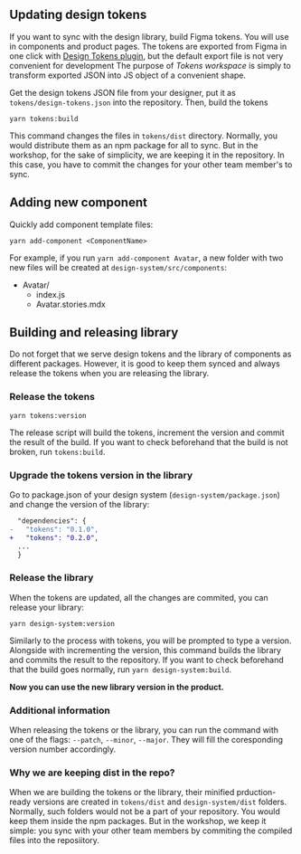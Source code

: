 



## Updating design tokens

If you want to sync with the design library, build Figma tokens.
You will use in components and product pages.
The tokens are exported from Figma in one click with
[Design Tokens plugin](https://github.com/lukasoppermann/design-tokens), but the default
export file is not very convenient for development
 The purpose of _Tokens workspace_ is simply to transform exported JSON into
 JS object of a convenient shape.

Get the design tokens JSON
file from your designer, put it as `tokens/design-tokens.json` into
the repository. Then, build the tokens

```
yarn tokens:build
```

This command changes the files in `tokens/dist` directory. Normally, you would
distribute them as an npm package for all to sync. But in the workshop, for
the sake of simplicity, we are keeping it in the repository. In this case, you
have to commit the changes for your other team member's to sync.



## Adding new component

Quickly add component template files:

```
yarn add-component <ComponentName>
```

For example, if you run `yarn add-component Avatar`, a new folder with two new files will be created at `design-system/src/components`:

- Avatar/
  - index.js
  - Avatar.stories.mdx



## Building and releasing library

Do not forget that we serve design tokens and the library of components as different
packages. However, it is good to keep them synced and always release the tokens when
you are releasing the library.

### Release the tokens

```
yarn tokens:version
```

The release script will build the tokens, increment the version and commit the
result of the build. If you want to check beforehand that the build is not broken,
run `tokens:build`.

### Upgrade the tokens version in the library

Go to package.json of your design system (`design-system/package.json`) and change the
version of the library:

```diff
  "dependencies": {
-   "tokens": "0.1.0", 
+   "tokens": "0.2.0",
  ...
  }

```

### Release the library

When the tokens are updated, all the changes are commited,
you can release your library:


```
yarn design-system:version
```

Similarly to the process with tokens, you will be prompted to type a version.
Alongside with incrementing the version, this command builds the library and
commits the result to the repository. If you want to check beforehand that the
build goes normally, run `yarn design-system:build`.

**Now you can use the new library version in the product.**

### Additional information

When releasing the tokens or the library, you can run the command with one of
the flags: `--patch`, `--minor`, `--major`. They will fill the coresponding
version number accordingly.


### Why we are keeping dist in the repo?

When we are building the tokens or the library, their minified prduction-ready versions
are  created in `tokens/dist` and `design-system/dist` folders.
Normally, such folders would not be a part of your repository. You would keep them inside the
npm packages. But in the workshop, we keep it simple: you sync with your other
team members by commiting the compiled files into the reposiitory.

